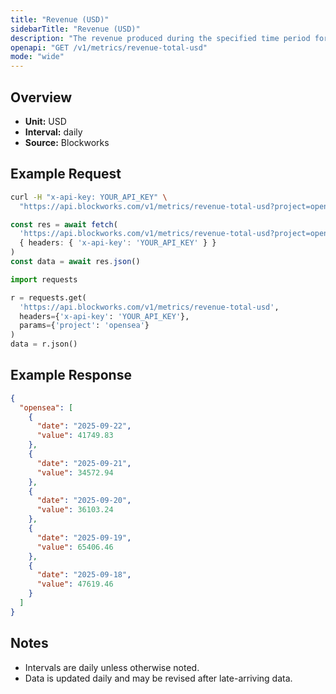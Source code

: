 ```yaml
---
title: "Revenue (USD)"
sidebarTitle: "Revenue (USD)"
description: "The revenue produced during the specified time period for given project."
openapi: "GET /v1/metrics/revenue-total-usd"
mode: "wide"
---
```


## Overview

- **Unit:** USD
- **Interval:** daily
- **Source:** Blockworks

## Example Request

<CodeGroup>

```bash cURL
curl -H "x-api-key: YOUR_API_KEY" \
  "https://api.blockworks.com/v1/metrics/revenue-total-usd?project=opensea"
```

```typescript TypeScript
const res = await fetch(
  'https://api.blockworks.com/v1/metrics/revenue-total-usd?project=opensea',
  { headers: { 'x-api-key': 'YOUR_API_KEY' } }
)
const data = await res.json()
```

```python Python
import requests

r = requests.get(
  'https://api.blockworks.com/v1/metrics/revenue-total-usd',
  headers={'x-api-key': 'YOUR_API_KEY'},
  params={'project': 'opensea'}
)
data = r.json()
```

</CodeGroup>

## Example Response

```json
{
  "opensea": [
    {
      "date": "2025-09-22",
      "value": 41749.83
    },
    {
      "date": "2025-09-21",
      "value": 34572.94
    },
    {
      "date": "2025-09-20",
      "value": 36103.24
    },
    {
      "date": "2025-09-19",
      "value": 65406.46
    },
    {
      "date": "2025-09-18",
      "value": 47619.46
    }
  ]
}
```

## Notes
- Intervals are daily unless otherwise noted.
- Data is updated daily and may be revised after late-arriving data.